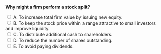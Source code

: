 ::: {.question-block}

<form onsubmit="event.preventDefault(); checkAnswer('module10_mcq_q10')" data-correct-answer="B">
<strong style="display: block;">Why might a firm perform a stock split?</strong>

<label><input type="radio" name="module10_mcq_q10" value="A"> A. To increase total firm value by issuing new equity.</label><br>
<label><input type="radio" name="module10_mcq_q10" value="B"> B. To keep the stock price within a range attractive to small investors and improve liquidity.</label><br>
<label><input type="radio" name="module10_mcq_q10" value="C"> C. To distribute additional cash to shareholders.</label><br>
<label><input type="radio" name="module10_mcq_q10" value="D"> D. To reduce the number of shares outstanding.</label><br>
<label><input type="radio" name="module10_mcq_q10" value="E"> E. To avoid paying dividends.</label><br>
</form>

<div id="feedback-module10_mcq_q10" class="feedback" data-status="" style="display:none;">
✅ B is correct. Stock splits make shares more affordable and can improve trading liquidity by keeping the price in a desirable range for retail investors.
</div>

:::
